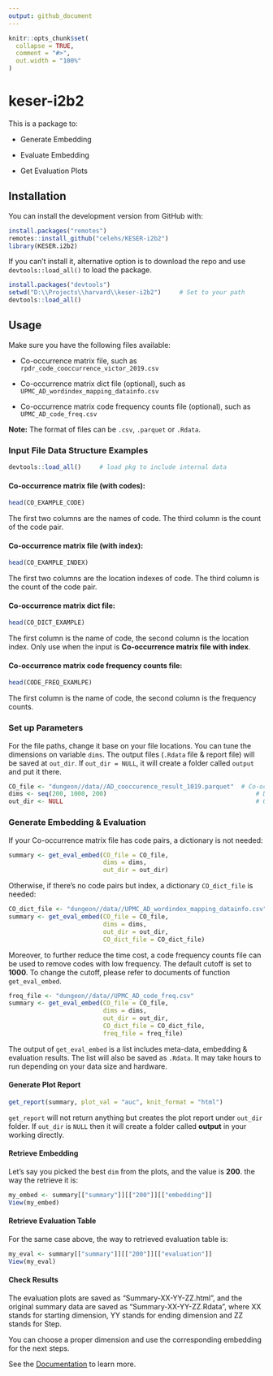 ```yaml
---
output: github_document
---
```


<!-- README.md is generated from README.Rmd. Please edit that file -->

```r
knitr::opts_chunk$set(
  collapse = TRUE,
  comment = "#>",
  out.width = "100%"
)
```

# keser-i2b2

This is a package to:

* Generate Embedding

* Evaluate Embedding

* Get Evaluation Plots

## Installation

You can install the development version from GitHub with:

```r
install.packages("remotes")
remotes::install_github("celehs/KESER-i2b2")
library(KESER.i2b2)
```

If you can't install it, alternative option is to download the repo and use `devtools::load_all()` to load the package. 

```r
install.packages("devtools")
setwd("D:\\Projects\\harvard\\keser-i2b2")     # Set to your path
devtools::load_all()    
```

## Usage

Make sure you have the following files available:

* Co-occurrence matrix file, such as `rpdr_code_cooccurrence_victor_2019.csv`

* Co-occurrence matrix dict file (optional), such as `UPMC_AD_wordindex_mapping_datainfo.csv`

* Co-occurrence matrix code frequency counts file (optional), such as `UPMC_AD_code_freq.csv`

**Note:** The format of files can be `.csv`, `.parquet` or `.Rdata`. 

### Input File Data Structure Examples

```r
devtools::load_all()     # load pkg to include internal data
```

#### Co-occurrence matrix file (with codes):

```r
head(CO_EXAMPLE_CODE)
```

The first two columns are the names of code. The third column is the count of the code pair.

#### Co-occurrence matrix file (with index):

```r
head(CO_EXAMPLE_INDEX)
```

The first two columns are the location indexes of code. The third column is the count of the code pair.

#### Co-occurrence matrix dict file:

```r
head(CO_DICT_EXAMPLE)
```

The first column is the name of code, the second column is the location index. Only use when the input is **Co-occurrence matrix file with index**.

#### Co-occurrence matrix code frequency counts file:

```r
head(CODE_FREQ_EXAMLPE)
```

The first column is the name of code, the second column is the frequency counts.

### Set up Parameters

For the file paths, change it base on your file locations. You can tune the dimensions on variable `dims`. The output files (`.Rdata` file & report file) will be saved at `out_dir`. If `out_dir = NULL`, it will create a folder called `output` and put it there.

```r
CO_file <- "dungeon//data//AD_cooccurence_result_1019.parquet"  # Co-occurrence File: .csv/.parquet/.Rdata
dims <- seq(200, 1000, 200)                                         # Dimension Setting
out_dir <- NULL                                                     # Output folder setting -  If NULL All Outputs Will Be At: working_dir/output
```


### Generate Embedding & Evaluation

If your Co-occurrence matrix file has code pairs, a dictionary is not needed:

```r
summary <- get_eval_embed(CO_file = CO_file, 
                          dims = dims, 
                          out_dir = out_dir)
```

Otherwise, if there's no code pairs but index, a dictionary `CO_dict_file` is needed: 

```r
CO_dict_file <- "dungeon//data//UPMC_AD_wordindex_mapping_datainfo.csv"   # Replace your dict file here 
summary <- get_eval_embed(CO_file = CO_file, 
                          dims = dims, 
                          out_dir = out_dir, 
                          CO_dict_file = CO_dict_file)   
```

Moreover, to further reduce the time cost, a code frequency counts file can be used to remove codes with low frequency. The default cutoff is set to **1000**. To change the cutoff, please refer to documents of function `get_eval_embed`.

```r
freq_file <- "dungeon//data//UPMC_AD_code_freq.csv"
summary <- get_eval_embed(CO_file = CO_file, 
                          dims = dims, 
                          out_dir = out_dir, 
                          CO_dict_file = CO_dict_file, 
                          freq_file = freq_file)
```

The output of `get_eval_embed` is a list includes meta-data, embedding & evaluation results. The list will also be saved as `.Rdata`. It may take hours to run depending on your data size and hardware.

#### Generate Plot Report

```r
get_report(summary, plot_val = "auc", knit_format = "html")
```

`get_report` will not return anything but creates the plot report under `out_dir` folder. If `out_dir` is ``NULL`` then it will create a folder called **output** in your working directly.

#### Retrieve Embedding

Let's say you picked the best `dim` from the plots, and the value is **200**. the way the retrieve it is:

```r
my_embed <- summary[["summary"]][["200"]][["embedding"]]
View(my_embed)
```

#### Retrieve Evaluation Table

For the same case above, the way to retrieved evaluation table is:

```r
my_eval <- summary[["summary"]][["200"]][["evaluation"]]
View(my_eval)
```

#### Check Results

The evaluation plots are saved as "Summary-XX-YY-ZZ.html", and the original summary data are saved as "Summary-XX-YY-ZZ.Rdata", where XX stands for starting dimension, YY stands for ending dimension and ZZ stands for Step. 

You can choose a proper dimension and use the corresponding embedding for the next steps.


See the [Documentation](https://celehs.github.io/KESER-i2b2/) to learn more.

